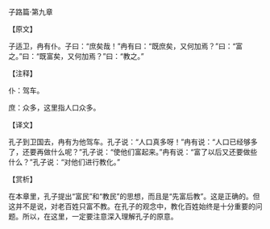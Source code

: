

子路篇·第九章

【原文】

子适卫，冉有仆。子曰：“庶矣哉！”冉有曰：“既庶矣，又何加焉？”曰：“富之。”曰：“既富矣，又何加焉？”曰：“教之。”

【注释】

仆：驾车。

庶：众多，这里指人口众多。

【译文】

孔子到卫国去，冉有为他驾车。孔子说：“人口真多呀！”冉有说：“人口已经够多了，还要再做什么呢？”孔子说：“使他们富起来。”冉有说：“富了以后又还要做些什么？”孔子说：“对他们进行教化。”

【赏析】

在本章里，孔子提出“富民”和“教民”的思想，而且是“先富后教”。这是正确的。但这并不是说，对老百姓只富不教。在孔子的观念中，教化百姓始终是十分重要的问题。所以，在这里，一定要注意深入理解孔子的原意。

